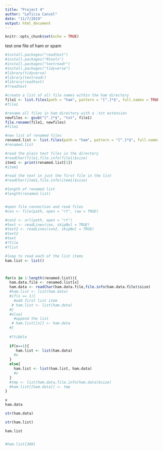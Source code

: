 ```yaml
---
title: "Project 4"
author: "LeTicia Cancel"
date: "11/7/2019"
output: html_document
---
```


```r
knitr::opts_chunk$set(echo = TRUE)
```

test one file of ham or spam
```r
#install.packages("readtext")
#install.packages("Rtools")
#install.packages("textreadr")
#install.packages("tidyverse")
#library(tidyverse)
#library(textreadr)
#library(readtext)
#?readtext

#create a list of all file names within the ham directory
file1 <- list.files(path = "ham", pattern = "[^.]*$", full.names = TRUE)
#file1

#rename all files in ham directory with a .txt extension 
newfiles <- gsub("[^.]*$", "txt", file1)
file.rename(file1, newfiles)
#file1

#new list of renamed files
renamed.list <- list.files(path = "ham", pattern = "[^.]*$", full.names = TRUE)
#renamed.list

#read the plain text files in the directory
#readChar(file1,file.info(file1)$size)
item1 <- print(renamed.list[1])
#item1

#read the text in just the first file in the list
#readChar(item1,file.info(item1)$size)

#length of renamed list
#length(renamed.list)


#open file connection and read files
#con <- file(path, open = "rt", raw = TRUE)

#con2 <- url(path, open = "rt")
#text <- readLines(con, skipNul = TRUE)
#text2 <- readLines(con2, skipNul = TRUE)
#text2
#text
#?file
#?list

#loop to read each of the list items
ham.list <- list()



for(x in 1:length(renamed.list)){
  ham.data.file <- renamed.list[x]
  ham.data <- readChar(ham.data.file,file.info(ham.data.file)$size)
  #ham.list <- list(ham.data)
  #if(x == 1){
    #add first list item
   # ham.list <- list(ham.data)
  #}
  #else{
    #append the list
   # ham.list[[x]] <- ham.data
  #}
  
  #?tibble
  
  if(x==1){
     ham.list <- list(ham.data)
    #x
  }
  else{
    ham.list <- list(ham.list, ham.data)
    #x
  }
  #tmp <- list(ham.data,file.info(ham.data)$size)
  #ham.list[[ham.data]] <- tmp 
}

x
ham.data

str(ham.data)

str(ham.list)

ham.list


#ham.list[300]
```

